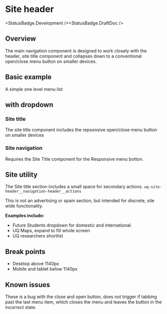 
# Site header

<StatusBadge.Development /><StatusBadge.DraftDoc />

## Overview

The main navigation component is designed to work closely with the header, site title component and collapses down to a conventional open/close menu button on smaller devices. 

## Basic example

A simple one level menu list

<Canvas withSource="none">
  <Story height="350px" id="components-site-header--site-header" />
</Canvas>

## with dropdown

### Site title

The site title component includes the repsonsive open/close menu button on smaller devices

### Site navigation

Requires the Site Title component for the Responsive menu botton.

## Site utility

The Site title section includes a small space for secondary actions. `uq-site-header__navigation-header__actions`

This is not an advertising or spam section, but intended for discrete, site wide functionality.

**Examples include:** 

* Future Students dropdown for domestic and international.
* UQ Maps, expand to fill whole screen
* UQ researchers shortlist

## Break points

* Desktop above 1140px
* Mobile and tablet below 1140px 

## Known issues

These is a bug with the close and open button, does not trigger if tabbing past the last menu item, which closes the menu and leaves the button in the incorrect state. 